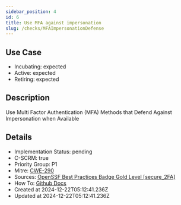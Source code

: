 ```yaml
---
sidebar_position: 4
id: 6
title: Use MFA against impersonation
slug: /checks/MFAImpersonationDefense
---
```


## Use Case
<!-- LEVELS:START -->
- Incubating: expected
- Active: expected
- Retiring: expected
<!-- LEVELS:END -->

<!-- DESCRIPTION:START -->
## Description
Use Multi Factor Authentication (MFA) Methods that Defend Against Impersonation when Available
<!-- DESCRIPTION:END -->

<!-- DETAILS:START -->
## Details
- Implementation Status: pending
- C-SCRM: true
- Priority Group: P1
- Mitre: [CWE-290](https://cwe.mitre.org/data/definitions/290.html)
- Sources: [OpenSSF Best Practices Badge Gold Level [secure_2FA]](https://www.bestpractices.dev/en/criteria/2#2.secure_2FA)
- How To: [Github Docs](https://docs.github.com/en/authentication/securing-your-account-with-two-factor-authentication-2fa)
- Created at 2024-12-22T05:12:41.236Z
- Updated at 2024-12-22T05:12:41.236Z
<!-- DETAILS:END -->
